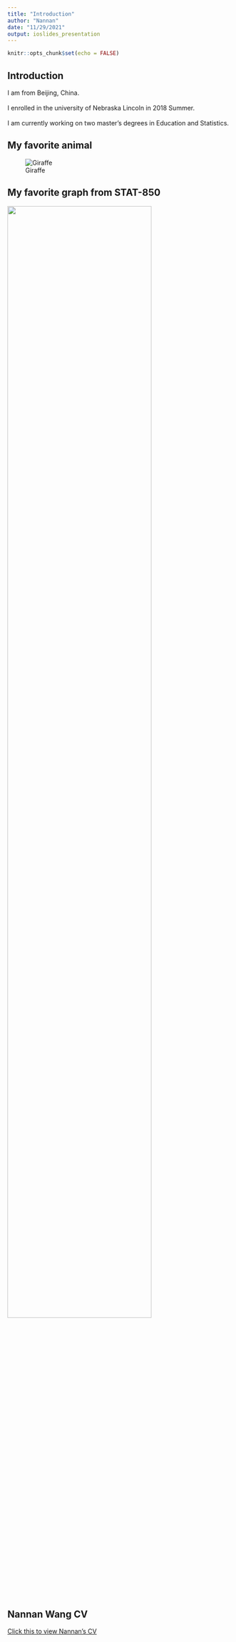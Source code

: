 ```yaml
---
title: "Introduction"
author: "Nannan"
date: "11/29/2021"
output: ioslides_presentation
---
```


```r
knitr::opts_chunk$set(echo = FALSE)
```

## Introduction

I am from Beijing, China.<br />  
I enrolled in the university of Nebraska Lincoln in 2018 Summer.<br />   
I am currently working on two master's degrees in Education and Statistics. 


## My favorite animal  

![Giraffe](giraffe.png)

## My favorite graph from STAT-850


![](myGraph.png){width=80%}


## Nannan Wang CV

[Click this to view Nannan's CV](https://github.com/stat850-unl/11-presentation-zgbjunl/blob/master/NannanResume.pdf)



